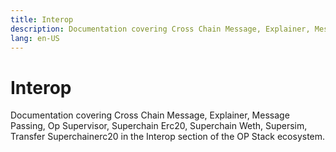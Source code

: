```yaml
---
title: Interop
description: Documentation covering Cross Chain Message, Explainer, Message Passing, Op Supervisor, Superchain Erc20, Superchain Weth, Supersim, Transfer Superchainerc20 in the Interop section of the OP Stack ecosystem.
lang: en-US
---
```



# Interop

Documentation covering Cross Chain Message, Explainer, Message Passing, Op Supervisor, Superchain Erc20, Superchain Weth, Supersim, Transfer Superchainerc20 in the Interop section of the OP Stack ecosystem.

<Cards>
  <Card title="Interoperability explainer" href="/stack/interop/explainer" />

  <Card title="Interop predeploys" href="stack/interop/predeploy" />  

  <Card title="Interop message passing" href="/stack/interop/message-passing" />

  <Card title="OP Supervisor" href="/stack/interop/op-supervisor" />

  <Card title="Supersim multichain development environment" href="/stack/interop/tools/supersim" />

  <Card title="SuperchainWETH (Interoperable ETH)" href="/stack/interop/superchain-weth" />

  <Card title="Cross domain assets" href="/stack/interop/assets" />

  <Card title="Interop devnet" href="/stack/interop/tools/devnet" />

  <Card title="Interoperability predeploys" href="/stack/interop/predeploy" />

  <Card title="Cross-chain security" href="/stack/interop/security" />

  <Card title="Interop assets" href="/stack/interop/tools" />

  <Card title="Interop tutorials" href="/stack/interop/tutorials" />

  <Card title="SuperchainERC20" href="/stack/interop/superchain-erc20" />
</Cards>
